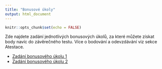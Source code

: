 ```yaml
---
title: "Bonusové úkoly"
output: html_document
---
```


```r
knitr::opts_chunk$set(echo = FALSE)
```

Zde najdete zadání jednotlivých bonusových úkolů, za které můžete získat body navíc do závěrečného testu. Více o bodování a odevzdávání viz sekce Atestace.

* [Zadání bonusového úkolu 1](https://drive.google.com/file/d/1x562YOGs-wP0sihqT-A7MUitDAJ8MeLh/view?usp=sharing)
* [Zadání bonusového úkolu 2](https://docs.google.com/document/d/1swuLwMAYfgm7inQczujzOv4fpzUSDlhK9W4C61RyYMk/edit?usp=sharing)